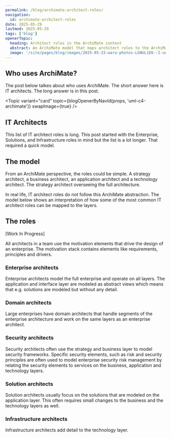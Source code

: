 ```yaml
---
permalink: /blog/archimate-architect-roles/
navigation:
  id: archimate-architect-roles
date: 2025-05-29
lastmod: 2025-05-29
tags: ['blog']
openerTopic:
  heading: Architect roles in the ArchiMate context
  abstract: An ArchiMate model that maps architect roles to the ArchiMate framework layers.
  image: '/site/pages/blog/images/2025-05-23-waro-photos-LGNUL1E6--I-unsplash.jpg'
---
```



## Who uses ArchiMate?

The post below talkes about who uses ArchiMate. The short answer here is IT
architects. The long answer is in this post.

<Topic variant="card" topic={blogOpenerByNavId(props, 'uml-c4-archimate')} swapImage={true} />

## IT Architects

This list of IT architect roles is long. This post started with the Enterprise,
Solutions, and Infrastructure roles in mind but the list is a lot
longer. That required a quick model.


## The model

From an ArchiMate perspective, the roles could be simple. A strategy architect, a
business architect, an application architect and a technology architect. The
strategy architect overseeing the full architecture.

In real life, IT architect roles do not follow this ArchiMate abstraction. The
model below shows an interpretation of how some of the most common IT architect
roles can be mapped to the layers.

<Diagram src="/site/pages/blog/images-architecture/archimate-architect-roles.svg" width="60rem" />


## The roles

[Work In Progress]

All architects in a team use the motivation elements that drive the design of an
enterprise. The motivation stack contains elements like requirements, principles
and drivers.

### Enterprise architects
Enterprise architects model the full enterprise and operate on all layers. The
application and interface layer are modeled as abstract views which means that
e.g. solutions are modeled but without any detail.

### Domain architects
Large enterprises have domain architects that handle segments of the enterprise
architecture and work on the same layers as an enterprise architect.

### Security architects
Security architects often use the strategy and business layer to model security
frameworks. Specific security elements, such as risk and security principles are
often used to model enterprise security risk management by relating the security
elements to services on the business, application and technology layers.

### Solution architects
Solution architects usually focus on the solutions that are modeled on the
application layer. This often requires small changes to the business and the
technology layers as well.

### Infrastructure architects
Infrastructure architects add detail to the technology layer.



